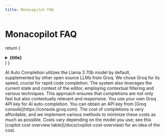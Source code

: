 ```yaml
---
title: Monacopilot FAQ
---
```


# Monacopilot FAQ

  return (
    <details
      className="last-of-type:mb-0 rounded-lg bg-neutral-50 dark:bg-neutral-800 p-2 mt-4"
    >
      <summary>
        <strong className="text-lg">{title}</strong>
      </summary>
      <div className="nx-p-2">{children}</div>
    </details>
  )
}

<FAQBox title="How AI Auto Completion Works?">
  AI Auto Completion utilizes the Llama 3 70b model by default, supplemented by other open source LLMs from Groq. We chose Groq for its speed, crucial for rapid code completion. The system also leverages the current state and context of the editor, employing contextual filtering and various techniques. This approach ensures that completions are not only fast but also contextually relevant and responsive.
</FAQBox>

<FAQBox title="Is AI Auto Completion Free?">
  You use your own Groq API key for AI auto-completion. You can obtain an API key from [Groq console](https://console.groq.com). The cost of completions is very affordable, and we implement various methods to minimize these costs as much as possible. Costs vary depending on the model you use; see this [copilot cost overview table](/docs/copilot-cost-overview) for an idea of the cost.
</FAQBox>